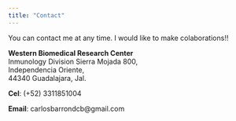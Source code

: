 ```yaml
---
title: "Contact"
---
```

You can contact me at any time. I would like to make colaborations!!

**Western Biomedical Research Center**  
Inmunology Division
Sierra Mojada 800,  
Independencia Oriente,  
44340 Guadalajara, Jal.

**Cel**: (+52) 3311851004

**Email**: carlosbarrondcb@gmail.com
